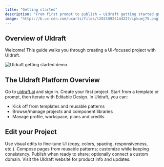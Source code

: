 ```yaml
---
title: "Getting started"
description: "From first prompt to publish — UIdraft getting started guide"
image: "https://b.ux-cdn.com/uxarts/files/t20250924144227/ipkumj75.png"
---
```

## Overview of UIdraft

Welcome! This guide walks you through creating a UI-focused project with UIdraft.
<Frame>
  <img src="https://img01.yzcdn.cn/upload_files/2025/09/23/Fgd-jrOar6l_Is1zpRwa8rOcdOSc.png" alt="UIdraft getting started demo" style={{ borderRadius: '0.5rem' }} />
</Frame>

## The UIdraft Platform Overview

<AccordionGroup>
  <Accordion title="Create your First Project">
    <Steps>
      <Step title="Step 1">
        Go to <a href="https://uidraft.ai" target="_blank" rel="noreferrer" class="link">uidraft.ai</a> and sign in.
      </Step>
      <Step title="Step 2">
        Create your first project.
      </Step>
      <Step title="Step 3">
        Start from a template or prompt, then iterate with Editable Design.
      </Step>
    </Steps>
  </Accordion>

  <Accordion title="UIdraft Dashboard">
    In UIdraft, you can:
    <ul>
      <li>Kick off from templates and reusable patterns</li>
      <li>Browse/manage projects and component libraries</li>
      <li>Manage profile, workspace, plans and credits</li>
    </ul>
  </Accordion>
</AccordionGroup>

## Edit your Project

<AccordionGroup>
  <Accordion title="Editable Design">
    Use visual edits to fine‑tune UI (copy, colors, spacing, responsiveness, etc.).
  </Accordion>
  <Accordion title="Patterns & Components">
    Compose pages from reusable patterns; customize while keeping consistency.
  </Accordion>
  <Accordion title="Publish & Custom Domain">
    Publish when ready to share; optionally connect a custom domain.
  </Accordion>
</AccordionGroup>

<Card title="UIdraft Website" icon="globe" href="https://uidraft.ai/" horizontal>
  Visit the UIdraft website for product info and updates.
</Card>
